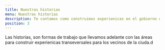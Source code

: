 ```yaml
---
title: Nuestras historias
menu: Nuestras historias
description: Te contamos como construimos experienicas en el gobierno de la ciudad
position: 3
---
```


Las historias, son formas de trabajo que llevamos adelante con las áreas para construir experienicas transeversales para los vecinos de la ciuda.d
